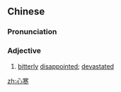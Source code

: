 ==Chinese==
{{zh-forms}}

===Pronunciation===
{{zh-pron
|m=xīnhán
|c=sam1 hon4
|mn=sim-hân
|cat=a
}}

===Adjective===
{{zh-adj}}

# [[bitterly]] [[disappointed]]; [[devastated]]

[[zh:心寒]]